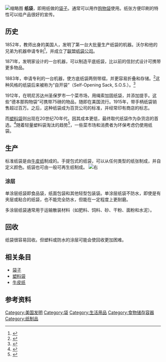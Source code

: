 {{expand|time=2015-07-09T07:39:01+00:00}}
[[File:Bolsas-de-asa-rizada-bolsapubli.jpg|缩略图]]
'''纸袋'''，即用纸做的[[袋|袋子]]。通常可以用作[[购物袋|购物袋]]使用。纸张方便印刷的特性可以给产品很好的宣传。


== 历史 ==
1852年，教师出身的美国人{{link-en|弗朗西斯·沃尔|Francis Wolle}}，发明了第一台大批量生产纸袋的机器。沃尔和他的兄弟为机器申请专利<ref>{{cite web|url = http://www.google.com/patents/US9355?hl=zh-CN&dq=francis+wolle#v=onepage&q=francis%20wolle&f=false|title = Patent US9355|accessdate = March 6, 2013|archive-date = 2016-07-02|archive-url = https://web.archive.org/web/20160702031403/http://www.google.com/patents/US9355?hl=zh-CN&dq=francis+wolle#v=onepage&q=francis%20wolle&f=false|dead-url = no}}</ref>，并成立了[[联盟纸袋公司|联盟纸袋公司]]。

1871年，发明家{{link-en|玛格丽特·E·奈特|Margaret E. Knight}}设计的一台机器，可以制造平底纸袋，比以前的信封式设计可携带更多物品。

1883年，{{link-en|查尔斯·史迪威|Charles Stilwell}}申请专利的一台机器，使方底纸袋两侧带褶，并更容易折叠和存储。<ref>{{cite web|url = http://www.ohiohistorycentral.org/entry.php?rec=2675|title = Charles Stilwell|publisher = Ohio History Central|accessdate = 2015-06-10|language = en|archive-date = 2012-07-30|archive-url = https://web.archive.org/web/20120730113912/http://www.ohiohistorycentral.org/entry.php?rec=2675|dead-url = no}}</ref>这种风格的纸袋后来被称为“自开袋”（Self-Opening Sack, S.O.S.）。<ref>{{Cite web |url=http://www.moma.org/learn/moma_learning/margaret-e-knight-and-charles-b-stilwell-flat-bottomed-paper-bag-1870s-1880s |title=存档副本 |access-date=2015-07-08 |archive-date=2017-02-07 |archive-url=https://web.archive.org/web/20170207121321/https://www.moma.org/learn/moma_learning/margaret-e-knight-and-charles-b-stilwell-flat-bottomed-paper-bag-1870s-1880s |dead-url=no }}</ref>

1912年，{{link-en|沃尔特·德本那|Walter Deubener}}在明尼苏达州圣保罗市一个菜市场，用绳索加固纸袋，并添加提手。这些“德本那购物袋”可携带75磅的物品，随即在美国流行。1915年，带手柄纸袋销售超过百万。之后，这种纸袋成为百货公司的标准，并经常印有商店的标志。

而[[塑料袋|塑料袋]]则出现在20世纪70年代。因其成本更低，最终取代纸袋作为杂货店的首选。<ref>{{cite web|url = http://www.wsj.com/articles/SB124473522987806581|title = Paper or Plastic? A New Look at the Bag Scourge|date = 2009-06-12|first1 = Jeffrey|last1 = Ball|publisher = The Wall Street Journal|accessdate = 2015-06-11|language = en|archive-date = 2021-01-26|archive-url = https://web.archive.org/web/20210126023015/https://www.wsj.com/articles/SB124473522987806581|dead-url = no}}</ref>随着轻量塑料袋淘汰的趋势<ref>{{cite web|url=http://www.kitv.com/news/Oahu-s-bag-ban-includes-exemptions-and-substitutes/33496584 |title=Oahu’s bag ban includes exemptions and substitutes |date=2015-06-09 |first1=Andrew |last1=Pereira |publisher=KITV.com |accessdate=2015-06-11 |language=en |deadurl=yes |archiveurl=https://web.archive.org/web/20150613001828/http://www.kitv.com/news/Oahu-s-bag-ban-includes-exemptions-and-substitutes/33496584 |archivedate=2015-06-13 }}</ref>，一些菜市场和消费者为环保考虑仍使用纸袋。

== 生产 ==
{{unreferencedsect}}
标准纸袋是由[[牛皮纸|牛皮纸]]制成的。手提包式的纸袋，可以从任何类型的纸张制成，并自定义颜色。纸袋也可由一般可再生纸制成。
[[File:Portland_Cement_Bags.jpg|右]]

=== 涂层 ===
单涂层纸袋即食品袋，纸面包袋和其他轻型包装袋。单涂层纸袋不防水，即使是有夹层或粘合的纸袋，也不能完全防水，但能在一定程度上更耐磨。

多涂层纸袋通常用于运输散装材料（如肥料、饲料、砂、干粉、面粉和水泥）。

== 回收 ==
{{unreferencedsect}}
纸袋很容易回收。但塑料或防水的涂层可能会使回收更加困难。
== 相关条目 ==

* [[袋子|袋子]]
* [[塑料袋|塑料袋]]
* [[牛皮纸|牛皮纸]]

{{Commonscat|Paper bags}}

== 参考资料 ==
{{Reflist}}

{{Paper}}
{{紙製品}}
{{包装}}

[[Category:美国发明|Category:美国发明]]
[[Category:袋|Category:袋]]
[[Category:生活用品|Category:生活用品]]
[[Category:食物储存容器|Category:食物储存容器]]
[[Category:纸制品|Category:纸制品]]